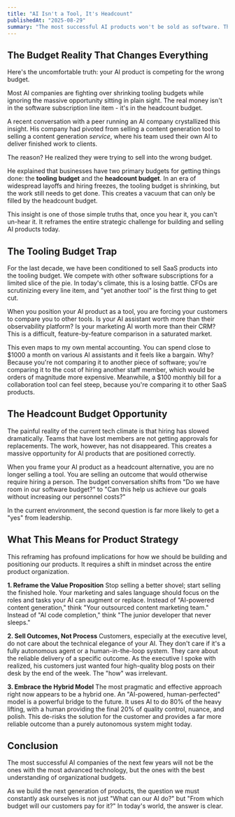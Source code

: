 ```yaml
---
title: "AI Isn't a Tool, It's Headcount"
publishedAt: "2025-08-29"
summary: "The most successful AI products won't be sold as software. They'll be sold as a strategic alternative to hiring. In today's economy, this reframing is the key to unlocking budget and growth."
---
```


## The Budget Reality That Changes Everything

Here's the uncomfortable truth: your AI product is competing for the wrong budget.

Most AI companies are fighting over shrinking tooling budgets while ignoring the massive opportunity sitting in plain sight. The real money isn't in the software subscription line item - it's in the headcount budget.

A recent conversation with a peer running an AI company crystallized this insight. His company had pivoted from selling a content generation tool to selling a content generation *service*, where his team used their own AI to deliver finished work to clients.

The reason? He realized they were trying to sell into the wrong budget.

He explained that businesses have two primary budgets for getting things done: the **tooling budget** and the **headcount budget**. In an era of widespread layoffs and hiring freezes, the tooling budget is shrinking, but the work still needs to get done. This creates a vacuum that can only be filled by the headcount budget.

This insight is one of those simple truths that, once you hear it, you can't un-hear it. It reframes the entire strategic challenge for building and selling AI products today.

## The Tooling Budget Trap

For the last decade, we have been conditioned to sell SaaS products into the tooling budget. We compete with other software subscriptions for a limited slice of the pie. In today's climate, this is a losing battle. CFOs are scrutinizing every line item, and "yet another tool" is the first thing to get cut.

When you position your AI product as a tool, you are forcing your customers to compare you to other tools. Is your AI assistant worth more than their observability platform? Is your marketing AI worth more than their CRM? This is a difficult, feature-by-feature comparison in a saturated market.

This even maps to my own mental accounting. You can spend close to $1000 a month on various AI assistants and it feels like a bargain. Why? Because you're not comparing it to another piece of software; you're comparing it to the cost of hiring another staff member, which would be orders of magnitude more expensive. Meanwhile, a $100 monthly bill for a collaboration tool can feel steep, because you're comparing it to other SaaS products.

## The Headcount Budget Opportunity

The painful reality of the current tech climate is that hiring has slowed dramatically. Teams that have lost members are not getting approvals for replacements. The work, however, has not disappeared. This creates a massive opportunity for AI products that are positioned correctly.

When you frame your AI product as a headcount alternative, you are no longer selling a tool. You are selling an outcome that would otherwise require hiring a person. The budget conversation shifts from "Do we have room in our software budget?" to "Can this help us achieve our goals without increasing our personnel costs?"

In the current environment, the second question is far more likely to get a "yes" from leadership.

## What This Means for Product Strategy

This reframing has profound implications for how we should be building and positioning our products. It requires a shift in mindset across the entire product organization.

**1. Reframe the Value Proposition**
Stop selling a better shovel; start selling the finished hole. Your marketing and sales language should focus on the roles and tasks your AI can augment or replace. Instead of "AI-powered content generation," think "Your outsourced content marketing team." Instead of "AI code completion," think "The junior developer that never sleeps."

**2. Sell Outcomes, Not Process**
Customers, especially at the executive level, do not care about the technical elegance of your AI. They don't care if it's a fully autonomous agent or a human-in-the-loop system. They care about the reliable delivery of a specific outcome. As the executive I spoke with realized, his customers just wanted four high-quality blog posts on their desk by the end of the week. The "how" was irrelevant.

**3. Embrace the Hybrid Model**
The most pragmatic and effective approach right now appears to be a hybrid one. An "AI-powered, human-perfected" model is a powerful bridge to the future. It uses AI to do 80% of the heavy lifting, with a human providing the final 20% of quality control, nuance, and polish. This de-risks the solution for the customer and provides a far more reliable outcome than a purely autonomous system might today.

## Conclusion

The most successful AI companies of the next few years will not be the ones with the most advanced technology, but the ones with the best understanding of organizational budgets.

As we build the next generation of products, the question we must constantly ask ourselves is not just "What can our AI do?" but "From which budget will our customers pay for it?" In today's world, the answer is clear.